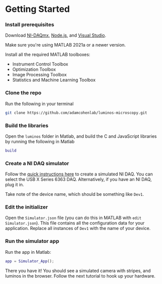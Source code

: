 # Getting Started


<Steps>

### Install prerequisites

Download [NI-DAQmx](https://www.ni.com/en-us/support/downloads/drivers/download.ni-daq-mx.html#480879), [Node.js](https://nodejs.org/en/download/), and [Visual Studio](https://visualstudio.microsoft.com/).

Make sure you're using MATLAB 2021a or a newer version.

Install all the required MATLAB toolboxes:

- Instrument Control Toolbox
- Optimization Toolbox
- Image Processing Toolbox
- Statistics and Machine Learning Toolbox

### Clone the repo

Run the following in your terminal

```bash copy
git clone https://github.com/adamcohenlab/luminos-microscopy.git
```

### Build the libraries

Open the `luminos` folder in Matlab, and build the C and JavaScript libraries by running the following in Matlab

```matlab copy
build
```

### Create a NI DAQ simulator

Follow the [quick instructions here](https://knowledge.ni.com/KnowledgeArticleDetails?id=kA03q000000x0PxCAI&l=en-US) to create a simulated NI DAQ. You can select the USB X Series 6363 DAQ. Alternatively, if you have an NI DAQ, plug it in.

Take note of the device name, which should be something like `Dev1`.

### Edit the initializer

Open the `Simulator.json` file (you can do this in MATLAB with `edit Simulator.json`). This file contains all the configuration data for your application. Replace all instances of `Dev1`
with the name of your device.

### Run the simulator app

Run the app in Matlab:

```matlab copy
app = Simulator_App();
```

There you have it! You should see a simulated camera with stripes, and luminos in the browser. Follow the next tutorial to hook up your hardware.

</Steps>
